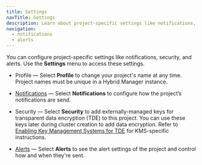 ```yaml
---
title: Settings
navTitle: Settings
description: Learn about project-specific settings like notifications, security, and alerts with Hybrid Manager.
navigation:
  - notifications
  - alerts
---
```


You can configure project-specific settings like notifications, security, and alerts. Use the **Settings** menu to access these settings.

-   Profile — Select **Profile** to change your project's name at any time. Project names must be unique in a Hybrid Manager instance.

-   [Notifications](notifications.mdx) — Select **Notifications** to configure how the project’s notifications are send.

-   Security — Select **Security** to add externally-managed keys for transparent data encryption (TDE) to this project. You can use these keys later during cluster creation to add data encryption. Refer to [Enabling Key Management Systems for TDE](/edb-postgres-ai/1.2/hybrid-manager/using_hybrid_manager/kms_for_tde/) for KMS-specific instructions.

-   [Alerts](alerts.mdx) — Select **Alerts** to see the alert settings of the project and control how and when they're sent.
